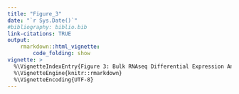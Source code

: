 ```yaml
---
title: "Figure_3"
date: "`r Sys.Date()`"
#bibliography: biblio.bib
link-citations: TRUE
output: 
    rmarkdown::html_vignette:
        code_folding: show
vignette: >
  %\VignetteIndexEntry{Figure 3: Bulk RNAseq Differential Expression Analysis}
  %\VignetteEngine{knitr::rmarkdown}
  %\VignetteEncoding{UTF-8}
---
```


